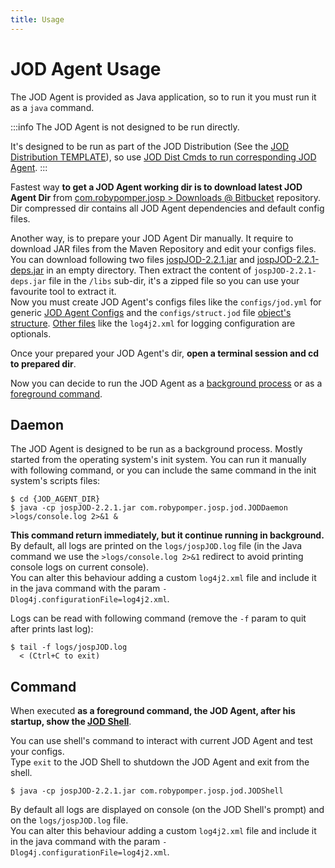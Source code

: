```yaml
---
title: Usage
---
```

# JOD Agent Usage

The JOD Agent is provided as Java application, so to run it you must run it as a ```java``` command.

:::info
The JOD Agent is not designed to be run directly.

It's designed to be run as part of the JOD Distribution (See the [JOD Distribution TEMPLATE](/docs/references/tools/jod_dist_template/)), so use [JOD Dist Cmds to run corresponding JOD Agent](/docs/references/tools/jod_dist_template/how_to_use_a_jod_distribution/run_a_jod_distribution).
:::

Fastest way **to get a JOD Agent working dir is to download latest JOD Agent Dir** from [com.robypomper.josp > Downloads @ Bitbucket](https://bitbucket.org/johnosproject_shared/com.robypomper.josp/downloads/) repository.<br/>
Dir compressed dir contains all JOD Agent dependencies and default config files.

Another way, is to prepare your JOD Agent Dir manually.
It require to download JAR files from the Maven Repository and edit your configs files.<br/>
You can download following two files [jospJOD-2.2.1.jar](https://repo1.maven.org/maven2/com/robypomper/josp/jospJOD/2.2.1/jospJOD-2.2.1.jar) and [jospJOD-2.2.1-deps.jar](https://repo1.maven.org/maven2/com/robypomper/josp/jospJOD/2.2.1/jospJOD-2.2.1-deps.jar) in an empty directory.
Then extract the content of ```jospJOD-2.2.1-deps.jar``` file in the ```/libs``` sub-dir, it's a zipped file so you can use your favourite tool to extract it.<br/>
Now you must create JOD Agent's configs files like the ```configs/jod.yml``` for generic [JOD Agent Configs](specs/configs) and the ```configs/struct.jod``` file [object's structure](specs/structure).
[Other files](specs/files) like the ```log4j2.xml``` for logging configuration are optionals.

Once your prepared your JOD Agent's dir, **open a terminal session and cd to prepared dir**.

Now you can decide to run the JOD Agent as a [background process](#daemon) or as a [foreground command](#command).

## Daemon

The JOD Agent is designed to be run as a background process. Mostly started from the operating system's init system.
You can run it manually with following command, or you can include the same command in the init system's scripts files:

```
$ cd {JOD_AGENT_DIR}
$ java -cp jospJOD-2.2.1.jar com.robypomper.josp.jod.JODDaemon >logs/console.log 2>&1 &
```

**This command return immediately, but it continue running in background.**<br/>
By default, all logs are printed on the ```logs/jospJOD.log``` file (in the Java command we use the ```>logs/console.log 2>&1``` redirect to avoid printing console logs on current console).<br/>
You can alter this behaviour adding a custom ```log4j2.xml``` file and include it in the java command with the param ```-Dlog4j.configurationFile=log4j2.xml```.

Logs can be read with following command (remove the ```-f``` param to quit after prints last log):

```
$ tail -f logs/jospJOD.log
  < (Ctrl+C to exit)
```

## Command

When executed **as a foreground command, the JOD Agent, after his startup, show the [JOD Shell](specs/shell)**.

You can use shell's command to interact with current JOD Agent and test your configs.<br/>
Type ```exit``` to the JOD Shell to shutdown the JOD Agent and exit from the shell.

```
$ java -cp jospJOD-2.2.1.jar com.robypomper.josp.jod.JODShell
```

By default all logs are displayed on console (on the JOD Shell's prompt) and on the ```logs/jospJOD.log``` file.<br/>
You can alter this behaviour adding a custom ```log4j2.xml``` file and include it in the java command with the param ```-Dlog4j.configurationFile=log4j2.xml```.
